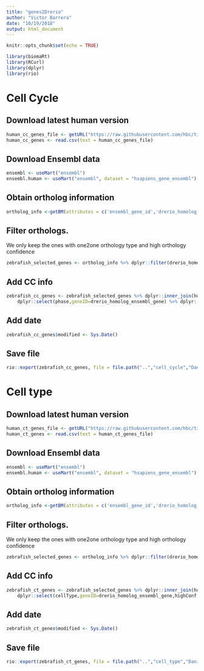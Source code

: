 ```yaml
---
title: "genes2Drerio"
author: "Victor Barrera"
date: "10/19/2018"
output: html_document
---
```


```r
knitr::opts_chunk$set(echo = TRUE)
```

```r
library(biomaRt)
library(RCurl)
library(dplyr)
library(rio)
```

# Cell Cycle

## Download latest human version

```r
human_cc_genes_file <- getURL("https://raw.githubusercontent.com/hbc/tinyatlas/master/cell_cycle/Homo_sapiens.csv")
human_cc_genes <- read.csv(text = human_cc_genes_file)
```

## Download Ensembl data
```r
ensembl <- useMart("ensembl")
ensembl.human <- useMart("ensembl", dataset = "hsapiens_gene_ensembl")
```

## Obtain ortholog information

```r
ortholog_info <-getBM(attributes = c('ensembl_gene_id','drerio_homolog_ensembl_gene','drerio_homolog_orthology_type','drerio_homolog_orthology_confidence'),filters = 'ensembl_gene_id',values =human_cc_genes$geneID, mart = ensembl.human)
```

## Filter orthologs. 

We only keep the ones with one2one orthology type and high orthology confidence

```r
zebrafish_selected_genes <- ortholog_info %>% dplyr::filter(drerio_homolog_orthology_type == "ortholog_one2one",drerio_homolog_orthology_confidence == 1)
```

## Add CC info

```r
zebrafish_cc_genes <- zebrafish_selected_genes %>% dplyr::inner_join(human_cc_genes, by = c("ensembl_gene_id" = "geneID")) %>% 
    dplyr::select(phase,geneID=drerio_homolog_ensembl_gene) %>% dplyr::arrange(phase)
```

## Add date

```r
zebrafish_cc_genes$modified <- Sys.Date()
```

## Save file

```r
rio::export(zebrafish_cc_genes, file = file.path("..","cell_cycle","Danio_rerio.csv"))
```

# Cell type

## Download latest human version

```r
human_ct_genes_file <- getURL("https://raw.githubusercontent.com/hbc/tinyatlas/master/cell_type/Homo_sapiens.csv")
human_ct_genes <- read.csv(text = human_ct_genes_file)
```

## Download Ensembl data
```r
ensembl <- useMart("ensembl")
ensembl.human <- useMart("ensembl", dataset = "hsapiens_gene_ensembl")
```

## Obtain ortholog information

```r
ortholog_info <-getBM(attributes = c('ensembl_gene_id','drerio_homolog_ensembl_gene','drerio_homolog_orthology_type','drerio_homolog_orthology_confidence'),filters = 'ensembl_gene_id',values =human_ct_genes$geneID, mart = ensembl.human)
```

## Filter orthologs. 

We only keep the ones with one2one orthology type and high orthology confidence

```r
zebrafish_selected_genes <- ortholog_info %>% dplyr::filter(drerio_homolog_orthology_type == "ortholog_one2one",drerio_homolog_orthology_confidence == 1)
```

## Add CC info

```r
zebrafish_ct_genes <- zebrafish_selected_genes %>% dplyr::inner_join(human_ct_genes, by = c("ensembl_gene_id" = "geneID")) %>% 
    dplyr::select(cellType,geneID=drerio_homolog_ensembl_gene,highConf,scaffold,notes) %>% dplyr::arrange(cellType)
```

## Add date

```r
zebrafish_ct_genes$modified <- Sys.Date()
```

## Save file

```r
rio::export(zebrafish_ct_genes, file = file.path("..","cell_type","Danio_rerio.csv"))
```


 
